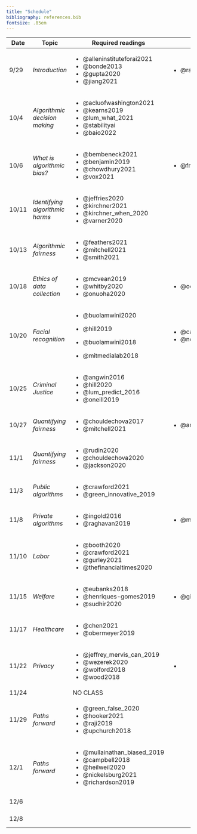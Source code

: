 ```yaml
---
title: "Schedule"
bibliography: references.bib
fontsize: .85em
---
```


+-------+---------------------------------+-------------------------------+------------------------------+----------------------+
| Date  | Topic                           | Required readings             | Optional                     | Due                  |
+=======+=================================+===============================+==============================+======================+
| 9/29  | *Introduction*                  | -   @alleninstituteforai2021  | -   @raji_thats_2019         |                      |
|       |                                 | -   @bonde2013                |                              |                      |
|       |                                 | -   @gupta2020                |                              |                      |
|       |                                 | -   @jiang2021                |                              |                      |
+-------+---------------------------------+-------------------------------+------------------------------+----------------------+
| 10/4  | *Algorithmic decision making*   | -   @acluofwashington2021     |                              |                      |
|       |                                 | -   @kearns2019               |                              |                      |
|       |                                 | -   @lum_what_2021            |                              |                      |
|       |                                 | -   @stabilityai              |                              |                      |
|       |                                 | -   @baio2022                 |                              |                      |
+-------+---------------------------------+-------------------------------+------------------------------+----------------------+
| 10/6  | *What is algorithmic bias?*     | -   @bembeneck2021            | -   @friedman1996            |                      |
|       |                                 | -   @benjamin2019             |                              |                      |
|       |                                 | -   @chowdhury2021            |                              |                      |
|       |                                 | -   @vox2021                  |                              |                      |
+-------+---------------------------------+-------------------------------+------------------------------+----------------------+
| 10/11 | *Identifying algorithmic harms* | -   @jeffries2020             |                              |                      |
|       |                                 | -   @kirchner2021             |                              |                      |
|       |                                 | -   @kirchner_when_2020       |                              |                      |
|       |                                 | -   @varner2020               |                              |                      |
+-------+---------------------------------+-------------------------------+------------------------------+----------------------+
| 10/13 | *Algorithmic fairness*          | -   @feathers2021             |                              |                      |
|       |                                 | -   @mitchell2021             |                              |                      |
|       |                                 | -   @smith2021                |                              |                      |
+-------+---------------------------------+-------------------------------+------------------------------+----------------------+
| 10/18 | *Ethics of data collection*     | -   @mcvean2019               | -   @ochigame2020            |                      |
|       |                                 | -   @whitby2020               |                              |                      |
|       |                                 | -   @onuoha2020               |                              |                      |
+-------+---------------------------------+-------------------------------+------------------------------+----------------------+
| 10/20 | *Facial recognition*            | -   @buolamwini2020           | -   @castelvecchi2020        |                      |
|       |                                 |                               | -   @noorden2020             |                      |
|       |                                 | -   @hill2019                 |                              |                      |
|       |                                 |                               |                              |                      |
|       |                                 | -   @buolamwini2018           |                              |                      |
|       |                                 |                               |                              |                      |
|       |                                 | -   @mitmedialab2018          |                              |                      |
+-------+---------------------------------+-------------------------------+------------------------------+----------------------+
| 10/25 | *Criminal Justice*              | -   @angwin2016               |                              | Response 1 Due       |
|       |                                 | -   @hill2020                 |                              |                      |
|       |                                 | -   @lum_predict_2016         |                              |                      |
|       |                                 | -   @oneill2019               |                              |                      |
+-------+---------------------------------+-------------------------------+------------------------------+----------------------+
| 10/27 | *Quantifying fairness*          | -   @chouldechova2017         | -   @arvindnarayanan2018     |                      |
|       |                                 | -   @mitchell2021             |                              |                      |
+-------+---------------------------------+-------------------------------+------------------------------+----------------------+
| 11/1  | *Quantifying fairness*          | -   @rudin2020                |                              | Project Proposal Due |
|       |                                 | -   @chouldechova2020         |                              |                      |
|       |                                 | -   @jackson2020              |                              |                      |
+-------+---------------------------------+-------------------------------+------------------------------+----------------------+
| 11/3  | *Public algorithms*             | -   @crawford2021             |                              |                      |
|       |                                 | -   @green_innovative_2019    |                              |                      |
+-------+---------------------------------+-------------------------------+------------------------------+----------------------+
| 11/8  | *Private algorithms*            | -   @ingold2016               | -   @mittechnologyreview2021 |                      |
|       |                                 | -   @raghavan2019             |                              |                      |
+-------+---------------------------------+-------------------------------+------------------------------+----------------------+
| 11/10 | *Labor*                         | -   @booth2020                |                              | Response 2 Due       |
|       |                                 | -   @crawford2021             |                              |                      |
|       |                                 | -   @gurley2021               |                              |                      |
|       |                                 | -   @thefinancialtimes2020    |                              |                      |
+-------+---------------------------------+-------------------------------+------------------------------+----------------------+
| 11/15 | *Welfare*                       | -   @eubanks2018              | -   @gilman2020              |                      |
|       |                                 | -   @henriques-gomes2019      |                              |                      |
|       |                                 | -   @sudhir2020               |                              |                      |
+-------+---------------------------------+-------------------------------+------------------------------+----------------------+
| 11/17 | *Healthcare*                    | -   @chen2021                 |                              |                      |
|       |                                 | -   @obermeyer2019            |                              |                      |
+-------+---------------------------------+-------------------------------+------------------------------+----------------------+
| 11/22 | *Privacy*                       | -   @jeffrey_mervis_can_2019  | -                            |                      |
|       |                                 | -   @wezerek2020              |                              |                      |
|       |                                 | -   @wolford2018              |                              |                      |
|       |                                 | -   @wood2018                 |                              |                      |
+-------+---------------------------------+-------------------------------+------------------------------+----------------------+
| 11/24 |                                 | NO CLASS                      |                              |                      |
+-------+---------------------------------+-------------------------------+------------------------------+----------------------+
| 11/29 | *Paths forward*                 | -   @green_false_2020         |                              |                      |
|       |                                 | -   @hooker2021               |                              |                      |
|       |                                 | -   @raji2019                 |                              |                      |
|       |                                 | -   @upchurch2018             |                              |                      |
+-------+---------------------------------+-------------------------------+------------------------------+----------------------+
| 12/1  | *Paths forward*                 | -   @mullainathan_biased_2019 |                              | Response 3 Due       |
|       |                                 | -   @campbell2018             |                              |                      |
|       |                                 | -   @heilweil2020             |                              |                      |
|       |                                 | -   @nickelsburg2021          |                              |                      |
|       |                                 | -   @richardson2019           |                              |                      |
+-------+---------------------------------+-------------------------------+------------------------------+----------------------+
| 12/6  |                                 |                               |                              | Final Presentations  |
+-------+---------------------------------+-------------------------------+------------------------------+----------------------+
| 12/8  |                                 |                               |                              | Final Presentations  |
+-------+---------------------------------+-------------------------------+------------------------------+----------------------+
